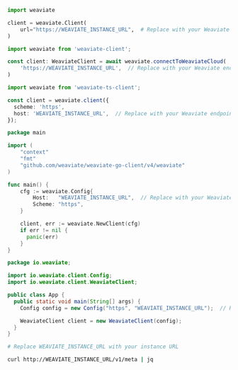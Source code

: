
<Tabs groupId="languages">
<TabItem value="py" label="Python Client v4">
  <FilteredTextBlock
    text={PyCode}
    startMarker="# START WithoutAuth"
    endMarker="# END WithoutAuth"
    language="py"
  />
</TabItem>
<TabItem value="py3" label="Python Client v3">

```python
import weaviate

client = weaviate.Client(
    url="https://WEAVIATE_INSTANCE_URL",  # Replace with your Weaviate endpoint
)
```

</TabItem>

<TabItem value="js" label="JS/TS Client v3">

```ts
import weaviate from 'weaviate-client';

const client: WeaviateClient = await weaviate.connectToWeaviateCloud(
    'https://WEAVIATE_INSTANCE_URL',  // Replace with your Weaviate endpoint
)
```

</TabItem>

<TabItem value="js2" label="JS/TS Client v2">

```ts
import weaviate from 'weaviate-ts-client';

const client = weaviate.client({
  scheme: 'https',
  host: 'WEAVIATE_INSTANCE_URL',  // Replace with your Weaviate endpoint
});
```

</TabItem>
<TabItem value="go" label="Go">

```go
package main

import (
	"context"
	"fmt"
	"github.com/weaviate/weaviate-go-client/v4/weaviate"
)

func main() {
    cfg := weaviate.Config{
        Host:   "WEAVIATE_INSTANCE_URL",  // Replace with your Weaviate endpoint
        Scheme: "https",
    }

    client, err := weaviate.NewClient(cfg)
    if err != nil {
      panic(err)
    }
}
```

</TabItem>
<TabItem value="java" label="Java">

```java
package io.weaviate;

import io.weaviate.client.Config;
import io.weaviate.client.WeaviateClient;

public class App {
  public static void main(String[] args) {
    Config config = new Config("https", "WEAVIATE_INSTANCE_URL");  // Replace with your Weaviate endpoint

    WeaviateClient client = new WeaviateClient(config);
  }
}
```

</TabItem>
<TabItem value="curl" label="Curl">

```bash
# Replace WEAVIATE_INSTANCE_URL with your instance URL

curl http://WEAVIATE_INSTANCE_URL/v1/meta | jq
```

</TabItem>
</Tabs>
